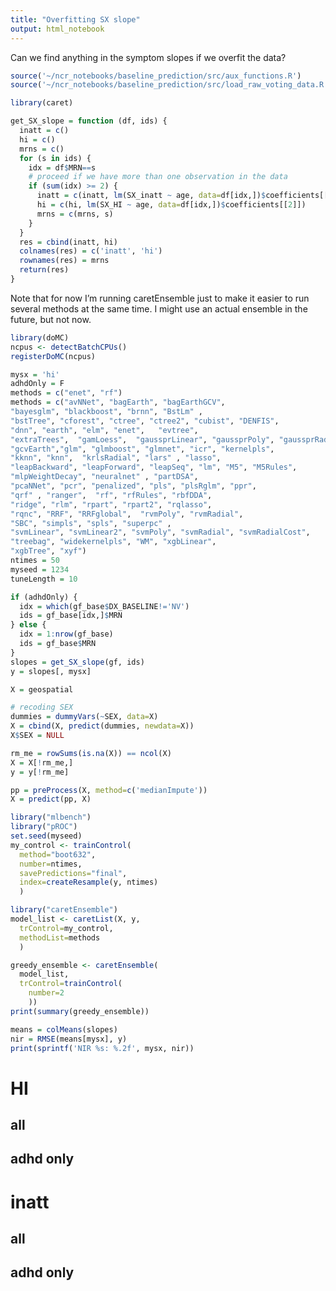 ```yaml
---
title: "Overfitting SX slope"
output: html_notebook
---
```


Can we find anything in the symptom slopes if we overfit the data?

```r
source('~/ncr_notebooks/baseline_prediction/src/aux_functions.R')
source('~/ncr_notebooks/baseline_prediction/src/load_raw_voting_data.R')

library(caret)

get_SX_slope = function (df, ids) {
  inatt = c()
  hi = c()
  mrns = c()
  for (s in ids) {
    idx = df$MRN==s
    # proceed if we have more than one observation in the data
    if (sum(idx) >= 2) {
      inatt = c(inatt, lm(SX_inatt ~ age, data=df[idx,])$coefficients[[2]])
      hi = c(hi, lm(SX_HI ~ age, data=df[idx,])$coefficients[[2]])
      mrns = c(mrns, s)
    }
  }
  res = cbind(inatt, hi)
  colnames(res) = c('inatt', 'hi')
  rownames(res) = mrns
  return(res)
}
```

Note that for now I'm running caretEnsemble just to make it easier to run several methods at the same time. I might use an actual ensemble in the future, but not now.

```r
library(doMC)
ncpus <- detectBatchCPUs()
registerDoMC(ncpus)

mysx = 'hi'
adhdOnly = F
methods = c("enet", "rf")
methods = c("avNNet", "bagEarth", "bagEarthGCV", 
"bayesglm", "blackboost", "brnn", "BstLm" , 
"bstTree", "cforest", "ctree", "ctree2", "cubist", "DENFIS", 
"dnn", "earth", "elm", "enet",   "evtree", 
"extraTrees",  "gamLoess",  "gaussprLinear", "gaussprPoly", "gaussprRadial", 
"gcvEarth","glm", "glmboost", "glmnet", "icr", "kernelpls", 
"kknn", "knn",  "krlsRadial", "lars" , "lasso", 
"leapBackward", "leapForward", "leapSeq", "lm", "M5", "M5Rules", 
"mlpWeightDecay", "neuralnet" , "partDSA", 
"pcaNNet", "pcr", "penalized", "pls", "plsRglm", "ppr", 
"qrf" , "ranger",  "rf", "rfRules", "rbfDDA",
"ridge", "rlm", "rpart", "rpart2", "rqlasso", 
"rqnc", "RRF", "RRFglobal",  "rvmPoly", "rvmRadial", 
"SBC", "simpls", "spls", "superpc" , 
"svmLinear", "svmLinear2", "svmPoly", "svmRadial", "svmRadialCost", 
"treebag", "widekernelpls", "WM", "xgbLinear", 
"xgbTree", "xyf")
ntimes = 50
myseed = 1234
tuneLength = 10

if (adhdOnly) {
  idx = which(gf_base$DX_BASELINE!='NV')
  ids = gf_base[idx,]$MRN
} else {
  idx = 1:nrow(gf_base)
  ids = gf_base$MRN
}
slopes = get_SX_slope(gf, ids)
y = slopes[, mysx]

X = geospatial

# recoding SEX
dummies = dummyVars(~SEX, data=X)
X = cbind(X, predict(dummies, newdata=X))
X$SEX = NULL

rm_me = rowSums(is.na(X)) == ncol(X)
X = X[!rm_me,]
y = y[!rm_me]

pp = preProcess(X, method=c('medianImpute'))
X = predict(pp, X)

library("mlbench")
library("pROC")
set.seed(myseed)
my_control <- trainControl(
  method="boot632",
  number=ntimes,
  savePredictions="final",
  index=createResample(y, ntimes)
  )

library("caretEnsemble")
model_list <- caretList(X, y,
  trControl=my_control,
  methodList=methods
  )

greedy_ensemble <- caretEnsemble(
  model_list, 
  trControl=trainControl(
    number=2
    ))
print(summary(greedy_ensemble))

means = colMeans(slopes)
nir = RMSE(means[mysx], y)
print(sprintf('NIR %s: %.2f', mysx, nir))

```

# HI
## all
## adhd only

# inatt
## all
## adhd only